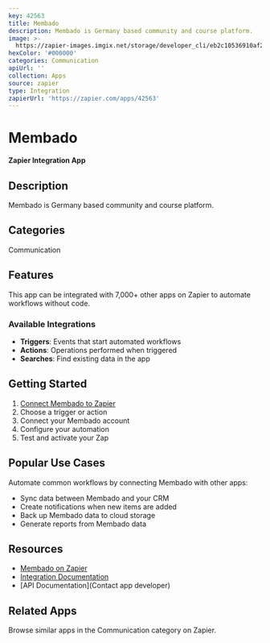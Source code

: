 ```yaml
---
key: 42563
title: Membado
description: Membado is Germany based community and course platform.
image: >-
  https://zapier-images.imgix.net/storage/developer_cli/eb2c10536910af287ee18f82ce1dac02.png?auto=format%2Ccompress&ixlib=python-3.0.0&q=50
hexColor: '#000000'
categories: Communication
apiUrl: ''
collection: Apps
source: zapier
type: Integration
zapierUrl: 'https://zapier.com/apps/42563'
---
```

# Membado

**Zapier Integration App**

## Description

Membado is Germany based community and course platform.

## Categories

Communication

## Features

This app can be integrated with 7,000+ other apps on Zapier to automate workflows without code.

### Available Integrations

- **Triggers**: Events that start automated workflows
- **Actions**: Operations performed when triggered
- **Searches**: Find existing data in the app

## Getting Started

1. [Connect Membado to Zapier](https://zapier.com/apps/42563)
2. Choose a trigger or action
3. Connect your Membado account
4. Configure your automation
5. Test and activate your Zap

## Popular Use Cases

Automate common workflows by connecting Membado with other apps:

- Sync data between Membado and your CRM
- Create notifications when new items are added
- Back up Membado data to cloud storage
- Generate reports from Membado data

## Resources

- [Membado on Zapier](https://zapier.com/apps/42563)
- [Integration Documentation](https://zapier.com/apps/42563/integrations)
- [API Documentation](Contact app developer)

## Related Apps

Browse similar apps in the Communication category on Zapier.
